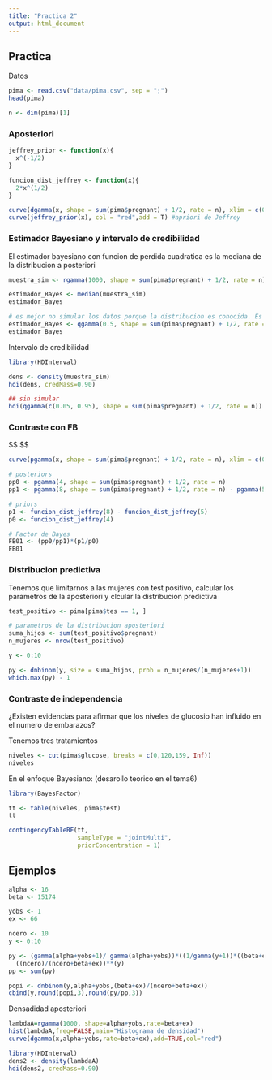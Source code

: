 ```yaml
---
title: "Practica 2"
output: html_document
---
```


## Practica

Datos
```r
pima <- read.csv("data/pima.csv", sep = ";")
head(pima)

n <- dim(pima)[1]
```

### Aposteriori

```r
jeffrey_prior <- function(x){
  x^(-1/2)
}

funcion_dist_jeffrey <- function(x){
  2*x^(1/2)
}

curve(dgamma(x, shape = sum(pima$pregnant) + 1/2, rate = n), xlim = c(0,10))
curve(jeffrey_prior(x), col = "red",add = T) #apriori de Jeffrey
```


### Estimador Bayesiano y intervalo de credibilidad
El estimador bayesiano con funcion de perdida cuadratica es la mediana de la distribucion a posteriori
```r
muestra_sim <- rgamma(1000, shape = sum(pima$pregnant) + 1/2, rate = n)

estimador_Bayes <- median(muestra_sim)
estimador_Bayes

# es mejor no simular los datos porque la distribucion es conocida. Es bastante hacer asi
estimador_Bayes <- qgamma(0.5, shape = sum(pima$pregnant) + 1/2, rate = n)
estimador_Bayes
```

Intervalo de credibilidad
```r
library(HDInterval)

dens <- density(muestra_sim)
hdi(dens, credMass=0.90)

## sin simular
hdi(qgamma(c(0.05, 0.95), shape = sum(pima$pregnant) + 1/2, rate = n))
```

### Contraste con FB
$$
\begin{align}

H_0: \theta \in \Theta_0 \\
H_1: \theta \in \Theta_1 \\


\implies FB_{01} &= \frac{\mathbb{P}(Datos | H_0)}{\mathbb{P}(Datos | H_1)} \\

& = \frac{\mathbb{P}(H_0 | Datos)}{\mathbb{P}(H_1 | Datos)} \frac{\mathbb{P}(H_1)}{\mathbb{P}(H_0)}

\end{align}
$$

```r
curve(pgamma(x, shape = sum(pima$pregnant) + 1/2, rate = n), xlim = c(0,10))
```

```r
# posteriors
pp0 <- pgamma(4, shape = sum(pima$pregnant) + 1/2, rate = n)
pp1 <- pgamma(8, shape = sum(pima$pregnant) + 1/2, rate = n) - pgamma(5, shape = sum(pima$pregnant) + 1/2, rate = n) 

# priors
p1 <- funcion_dist_jeffrey(8) - funcion_dist_jeffrey(5)
p0 <- funcion_dist_jeffrey(4)

# Factor de Bayes
FB01 <- (pp0/pp1)*(p1/p0)
FB01
```

### Distribucion predictiva
Tenemos que limitarnos a las mujeres con test positivo, calcular los parametros de la aposteriori y clcular la distribucion predictiva
```r
test_positivo <- pima[pima$tes == 1, ]

# parametros de la distribucion aposteriori
suma_hijos <- sum(test_positivo$pregnant)
n_mujeres <- nrow(test_positivo)

y <- 0:10

py <- dnbinom(y, size = suma_hijos, prob = n_mujeres/(n_mujeres+1))
which.max(py) - 1
```

### Contraste de independencia

¿Existen evidencias para afirmar que los niveles de glucosio han influido en el numero de embarazos?

Tenemos tres tratamientos
```r
niveles <- cut(pima$glucose, breaks = c(0,120,159, Inf))
niveles
```


En el enfoque Bayesiano: (desarollo teorico en el tema6)
```r
library(BayesFactor)

tt <- table(niveles, pima$test)
tt

contingencyTableBF(tt, 
                   sampleType = "jointMulti",
                   priorConcentration = 1)
```

## Ejemplos
```r
alpha <- 16 
beta <- 15174

yobs <- 1
ex <- 66

ncero <- 10
y <- 0:10

py <- (gamma(alpha+yobs+1)/ gamma(alpha+yobs))*((1/gamma(y+1))*((beta+ex)/(ncero+beta+ex))**(17))*
  ((ncero)/(ncero+beta+ex))**(y)
pp <- sum(py)

popi <- dnbinom(y,alpha+yobs,(beta+ex)/(ncero+beta+ex))
cbind(y,round(popi,3),round(py/pp,3))
```
Densadidad aposteriori
```r
lambdaA=rgamma(1000, shape=alpha+yobs,rate=beta+ex)
hist(lambdaA,freq=FALSE,main="Histograma de densidad")
curve(dgamma(x,alpha+yobs,rate=beta+ex),add=TRUE,col="red")

library(HDInterval)
dens2 <- density(lambdaA)
hdi(dens2, credMass=0.90)
```


